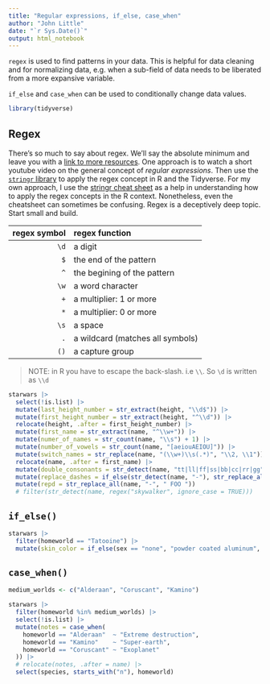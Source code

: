 ```yaml
---
title: "Regular expressions, if_else, case_when"
author: "John Little"
date: "`r Sys.Date()`"
output: html_notebook
---
```


`regex` is used to find patterns in your data.  This is helpful for data cleaning and for normalizing data, e.g. when a sub-field of data needs to be liberated from a more expansive variable.

`if_else` and `case_when` can be used to conditionally change data values.

```r
library(tidyverse)
```


## Regex

There's so much to say about regex.  We'll say the absolute minimum and leave you with a [link to more resources](https://cs.lmu.edu/~ray/notes/regex/).  One approach is to watch a short youtube video on the general concept of _regular expressions_.  Then use the [`stringr` library](https://stringr.tidyverse.org) to apply the regex concept in R and the Tidyverse.  For my own approach, I use the [stringr cheat sheet](https://raw.githubusercontent.com/rstudio/cheatsheets/main/strings.pdf) as a help in understanding how to apply the regex concepts in the R context.  Nonetheless, even the cheatsheet can sometimes be confusing.  Regex is a deceptively deep topic.  Start small and build.  

regex symbol | regex function
------------:|:--------------  
        `\d` | a digit  
        `$`  | the end of the pattern  
        `^`  | the begining of the pattern  
        `\w` | a word character  
        `+`  | a multiplier:  1 or more 
        `*`  | a multiplier:  0 or more 
        `\s` | a space  
        `.`  | a wildcard  (matches all symbols)
        `()` | a capture group  

> NOTE: in R you have to escape the back-slash.  i.e `\\`.  So `\d` is written as `\\d`

```r
starwars |> 
  select(!is.list) |>
  mutate(last_height_number = str_extract(height, "\\d$")) |> 
  mutate(first_height_number = str_extract(height, "^\\d")) |> 
  relocate(height, .after = first_height_number) |>
  mutate(first_name = str_extract(name, "^\\w+")) |> 
  mutate(numer_of_names = str_count(name, "\\s") + 1) |>
  mutate(number_of_vowels = str_count(name, "[aeiouAEIOU]")) |>
  mutate(switch_names = str_replace(name, "(\\w+)\\s(.*)", "\\2, \\1")) |>
  relocate(name, .after = first_name) |>
  mutate(double_consonants = str_detect(name, "tt|ll|ff|ss|bb|cc|rr|gg")) |>
  mutate(replace_dashes = if_else(str_detect(name, "-"), str_replace_all(name, "-", " FOO "), "")) |>
  mutate(repd = str_replace_all(name, "-", " FOO "))
  # filter(str_detect(name, regex("skywalker", ignore_case = TRUE)))
```


## `if_else()`

```r
starwars |>
  filter(homeworld == "Tatooine") |>
  mutate(skin_color = if_else(sex == "none", "powder coated aluminum", skin_color ))
```

## `case_when()`

```r
medium_worlds <- c("Alderaan", "Coruscant", "Kamino")

starwars |>
  filter(homeworld %in% medium_worlds) |>
  select(!is.list) |>
  mutate(notes = case_when(
    homeworld == "Alderaan"  ~ "Extreme destruction",
    homeworld == "Kamino"    ~ "Super-earth",
    homeworld == "Coruscant" ~ "Exoplanet"
  )) |>
  # relocate(notes, .after = name) |>
  select(species, starts_with("n"), homeworld)
```

